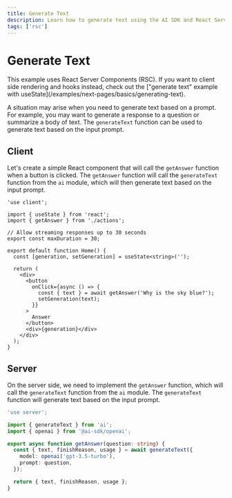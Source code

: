 ---
title: Generate Text
description: Learn how to generate text using the AI SDK and React Server Components.
tags: ['rsc']
---

# Generate Text

<Note>
  This example uses React Server Components (RSC). If you want to client side
  rendering and hooks instead, check out the ["generate text" example with
  useState](/examples/next-pages/basics/generating-text).
</Note>

A situation may arise when you need to generate text based on a prompt. For example, you may want to generate a response to a question or summarize a body of text. The `generateText` function can be used to generate text based on the input prompt.

<Browser>
  <TextGeneration />
</Browser>

## Client

Let's create a simple React component that will call the `getAnswer` function when a button is clicked. The `getAnswer` function will call the `generateText` function from the `ai` module, which will then generate text based on the input prompt.

```tsx filename="app/page.tsx"
'use client';

import { useState } from 'react';
import { getAnswer } from './actions';

// Allow streaming responses up to 30 seconds
export const maxDuration = 30;

export default function Home() {
  const [generation, setGeneration] = useState<string>('');

  return (
    <div>
      <button
        onClick={async () => {
          const { text } = await getAnswer('Why is the sky blue?');
          setGeneration(text);
        }}
      >
        Answer
      </button>
      <div>{generation}</div>
    </div>
  );
}
```

## Server

On the server side, we need to implement the `getAnswer` function, which will call the `generateText` function from the `ai` module. The `generateText` function will generate text based on the input prompt.

```typescript filename='app/actions.ts'
'use server';

import { generateText } from 'ai';
import { openai } from '@ai-sdk/openai';

export async function getAnswer(question: string) {
  const { text, finishReason, usage } = await generateText({
    model: openai('gpt-3.5-turbo'),
    prompt: question,
  });

  return { text, finishReason, usage };
}
```
